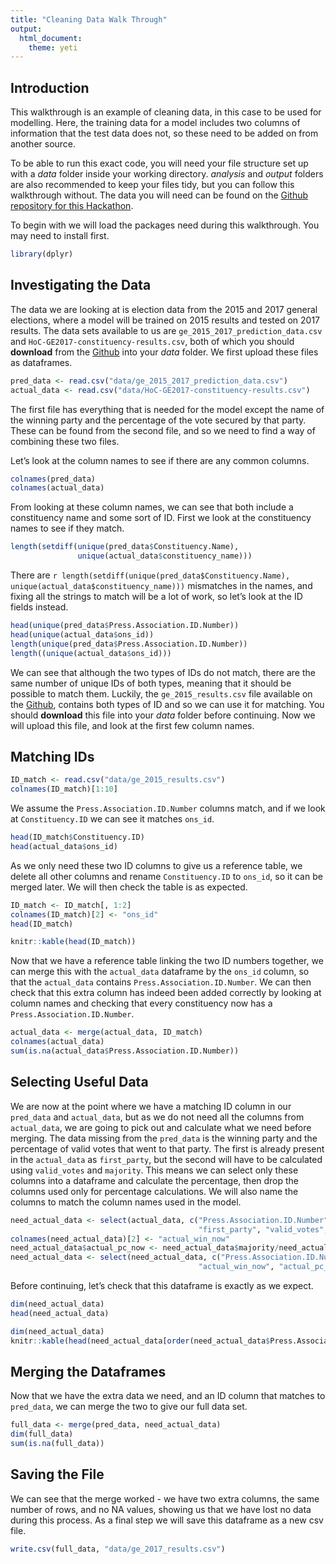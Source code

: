 ---
title: "Cleaning Data Walk Through"
output:
  html_document:
    theme: yeti
---
## Introduction

This walkthrough is an example of cleaning data, in this case to be used for modelling. Here, the training data for a model includes two columns of information that the test data does not, so these need to be added on from another source.

To be able to run this exact code, you will need your file structure set up with a _data_ folder inside your working directory. _analysis_ and _output_ folders are also recommended to keep your files tidy, but you can follow this walkthrough without. The data you will need can be found on the [Github repository for this Hackathon](https://github.com/MangoTheCat/rss-2018-hackathon). 

To begin with we will load the packages need during this walkthrough. You may need to install first.

```{r libraries, message = FALSE, warning = FALSE}
library(dplyr)
```

## Investigating the Data
The data we are looking at is election data from the 2015 and 2017 general elections, where a model will be trained on 2015 results and tested on 2017 results. The data sets available to us are `ge_2015_2017_prediction_data.csv` and `HoC-GE2017-constituency-results.csv`, both of which you should **download** from the [Github](https://github.com/MangoTheCat/rss-2018-hackathon) into your _data_ folder. We first upload these files as dataframes.

```{r upload_data, cache = TRUE}
pred_data <- read.csv("data/ge_2015_2017_prediction_data.csv")
actual_data <- read.csv("data/HoC-GE2017-constituency-results.csv")
```

The first file has everything that is needed for the model except the name of the winning party and the percentage of the vote secured by that party. These can be found from the second file, and so we need to find a way of combining these two files.

Let's look at the column names to see if there are any common columns.
```{r look_cols}
colnames(pred_data)
colnames(actual_data)
```

From looking at these column names, we can see that both include a constituency name and some sort of ID. First we look at the constituency names to see if they match.

```{r check_names}
length(setdiff(unique(pred_data$Constituency.Name),
               unique(actual_data$constituency_name)))
```

There are `r length(setdiff(unique(pred_data$Constituency.Name), unique(actual_data$constituency_name)))` mismatches in the names, and fixing all the strings to match will be a lot of work, so let's look at the ID fields instead.

```{r check_ids}
head(unique(pred_data$Press.Association.ID.Number))
head(unique(actual_data$ons_id))
length(unique(pred_data$Press.Association.ID.Number))
length((unique(actual_data$ons_id)))
```

We can see that although the two types of IDs do not match, there are the same number of unique IDs of both types, meaning that it should be possible to match them. Luckily, the `ge_2015_results.csv` file available on the [Github](https://github.com/MangoTheCat/rss-2018-hackathon), contains both types of ID and so we can use it for matching. You should **download** this file into your _data_ folder before continuing. Now we will upload this file, and look at the first few column names.

## Matching IDs

```{r upload_matching, cache = TRUE}
ID_match <- read.csv("data/ge_2015_results.csv")
colnames(ID_match)[1:10]
```

We assume the `Press.Association.ID.Number` columns match, and if we look at `Constituency.ID` we can see it matches `ons_id`.

```{r ons_id_check}
head(ID_match$Constituency.ID)
head(actual_data$ons_id)
```

As we only need these two ID columns to give us a reference table, we delete all other columns and rename `Constituency.ID` to `ons_id`, so it can be merged later. We will then check the table is as expected.

```{r reference_table, results = 'hide', cache = TRUE}
ID_match <- ID_match[, 1:2]
colnames(ID_match)[2] <- "ons_id"
head(ID_match)
```

```{r reference_table_out, results = 'markup', echo = FALSE}
knitr::kable(head(ID_match))
```

Now that we have a reference table linking the two ID numbers together, we can merge this with the `actual_data` dataframe by the `ons_id` column, so that the `actual_data` contains `Press.Association.ID.Number`. We can then check that this extra column has indeed been added correctly by looking at column names and checking that every constituency now has a `Press.Association.ID.Number`.

```{r merge_actual, cache = TRUE}
actual_data <- merge(actual_data, ID_match)
colnames(actual_data)
sum(is.na(actual_data$Press.Association.ID.Number))
```

## Selecting Useful Data

We are now at the point where we have a matching ID column in our `pred_data` and `actual_data`, but as we do not need all the columns from `actual_data`, we are going to pick out and calculate what we need before merging. The data missing from the `pred_data` is the winning party and the percentage of valid votes that went to that party. The first is already present in the `actual_data` as `first_party`, but the second will have to be calculated using `valid_votes` and `majority`. This means we can select only these columns into a dataframe and calculate the percentage, then drop the columns used only for percentage calculations. We will also name the columns to match the column names used in the model. 

```{r needed_data, cache = TRUE}
need_actual_data <- select(actual_data, c("Press.Association.ID.Number",
                                          "first_party", "valid_votes", "majority"))
colnames(need_actual_data)[2] <- "actual_win_now"
need_actual_data$actual_pc_now <- need_actual_data$majority/need_actual_data$valid_votes
need_actual_data <- select(need_actual_data, c("Press.Association.ID.Number",
                                          "actual_win_now", "actual_pc_now"))
```

Before continuing, let's check that this dataframe is exactly as we expect.
```{r check_needed, eval = FALSE}
dim(need_actual_data)
head(need_actual_data)
```

```{r check_needed_out, echo = FALSE}
dim(need_actual_data)
knitr::kable(head(need_actual_data[order(need_actual_data$Press.Association.ID.Number), ]), row.names = FALSE)
```

## Merging the Dataframes
Now that we have the extra data we need, and an ID column that matches to `pred_data`, we can merge the two to give our full data set.

```{r final_merge, cache = TRUE}
full_data <- merge(pred_data, need_actual_data)
dim(full_data)
sum(is.na(full_data))
```

## Saving the File

We can see that the merge worked - we have two extra columns, the same number of rows, and no NA values, showing us that we have lost no data during this process. As a final step we will save this dataframe as a new csv file.

```{r save_file}
write.csv(full_data, "data/ge_2017_results.csv")
```
